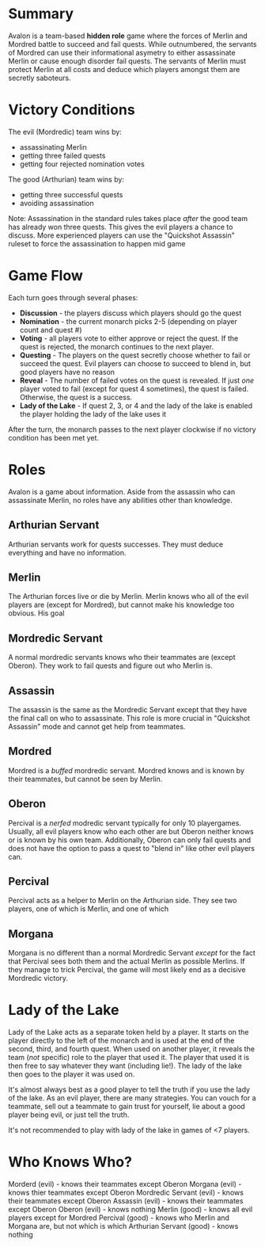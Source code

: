 # Summary

Avalon is a team-based **hidden role** game where the forces of Merlin and Mordred battle to succeed and fail quests. While outnumbered, the servants of Mordred can use their informational asymetry to either assassinate Merlin or cause enough disorder fail quests. The servants of Merlin must protect Merlin at all costs and deduce which players amongst them are secretly saboteurs.

# Victory Conditions
The evil (Mordredic) team wins by:
- assassinating Merlin
- getting three failed quests
- getting four rejected nomination votes

The good (Arthurian) team wins by:
- getting three successful quests
- avoiding assassination

Note: Assassination in the standard rules takes place *after* the good team has already won three quests. This gives the evil players a chance to discuss. More experienced players can use the "Quickshot Assassin" ruleset to force the assassination to happen mid game

# Game Flow
Each turn goes through several phases:

- **Discussion** - the players discuss which players should go the quest
- **Nomination** - the current monarch picks 2-5 (depending on player count and quest #)
- **Voting** - all players vote to either approve or reject the quest. If the quest is rejected, the monarch continues to the next player. 
- **Questing** - The players on the quest secretly choose whether to fail or succeed the quest. Evil players can choose to succeed to blend in, but good players have no reason
- **Reveal** - The number of failed votes on the quest is revealed. If just *one* player voted to fail (except for quest 4 sometimes), the quest is failed. Otherwise, the quest is a success.
- **Lady of the Lake** - If quest 2, 3, or 4 and the lady of the lake is enabled the player holding the lady of the lake uses it

After the turn, the monarch passes to the next player clockwise if no victory condition has been met yet.

# Roles
Avalon is a game about information. Aside from the assassin who can assassinate Merlin, no roles have any abilities other than knowledge. 

## Arthurian Servant
Arthurian servants work for quests successes. They must deduce everything and have no information.

## Merlin
The Arthurian forces live or die by Merlin. Merlin knows who all of the evil players are (except for Mordred), but cannot make his knowledge too obvious. His goal

## Mordredic Servant
A normal mordredic servants knows who their teammates are (except Oberon). They work to fail quests and figure out who Merlin is.

## Assassin
The assassin is the same as the Mordredic Servant except that they have the final call on who to assassinate. This role is more crucial in "Quickshot Assassin" mode and cannot get help from teammates.

## Mordred
Mordred is a *buffed* mordredic servant. Mordred knows and is known by their teammates, but cannot be seen by Merlin. 

## Oberon
Percival is a *nerfed* modredic servant typically for only 10 playergames. Usually, all evil players know who each other are but Oberon neither knows or is known by his own team. Additionally, Oberon can only fail quests and does not have the option to pass a quest to "blend in" like other evil players can.

## Percival
Percival acts as a helper to Merlin on the Arthurian side. They see two players, one of which is Merlin, and one of which

## Morgana
Morgana is no different than a normal Mordredic Servant *except* for the fact that Percival sees both them and the actual Merlin as possible Merlins. If they manage to trick Percival, the game will most likely end as a decisive Mordredic victory. 

# Lady of the Lake
Lady of the Lake acts as a separate token held by a player. It starts on the player directly to the left of the monarch and is used at the end of the second, third, and fourth quest. When used on another player, it reveals the team (*not* specific) role to the player that used it. The player that used it is then free to say whatever they want (including lie!). The lady of the lake then goes to the player it was used on.

It's almost always best as a good player to tell the truth if you use the lady of the lake. As an evil player, there are many strategies. You can vouch for a teammate, sell out a teammate to gain trust for yourself, lie about a good player being evil, or just tell the truth.

It's not recommended to play with lady of the lake in games of \<7 players.

# Who Knows Who?

Morderd (evil) - knows their teammates except Oberon
Morgana (evil) - knows thier teammates except Oberon
Mordredic Servant (evil) - knows their teammates except Oberon
Assassin (evil) - knows their teammates except Oberon
Oberon (evil) - knows nothing
Merlin (good) - knows all evil players except for Mordred
Percival (good) - knows who Merlin and Morgana are, but not which is which
Arthurian Servant (good) - knows nothing
